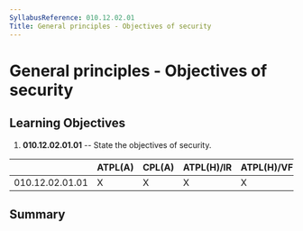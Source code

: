 ```yaml
---
SyllabusReference: 010.12.02.01
Title: General principles - Objectives of security
---
```


# General principles - Objectives of security

## Learning Objectives

1.  **010.12.02.01.01** -- State the objectives of security.

|                 | ATPL(A) | CPL(A) | ATPL(H)/IR | ATPL(H)/VFR | CPL(H) | IR  | CBIR(A) |
| --------------- | ------- | ------ | ---------- | ----------- | ------ | --- | ------- |
| 010.12.02.01.01 | X       | X      | X          | X           | X      |     |         |

## Summary
